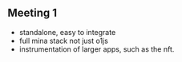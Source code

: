 <SlidePage>

## Meeting 1

* standalone, easy to integrate
* full mina stack not just o1js
* instrumentation of larger apps, such as the nft.

</SlidePage>
